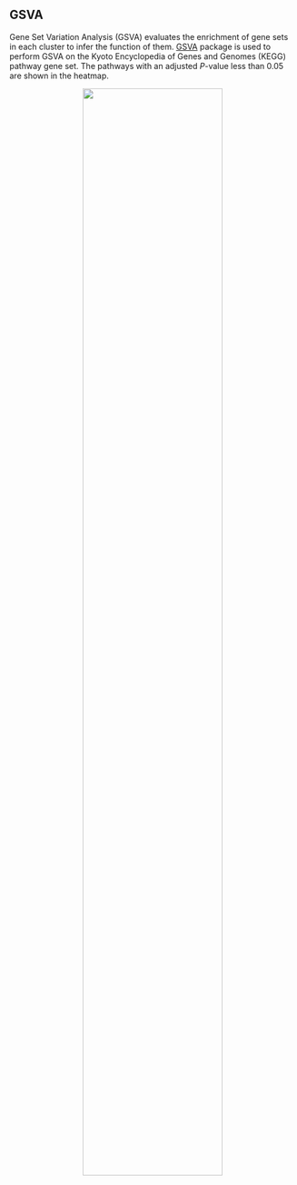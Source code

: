 ## GSVA

Gene Set Variation Analysis (GSVA) evaluates the enrichment of gene sets in each cluster to infer the function of them. [GSVA](https://www.bioconductor.org/packages/release/bioc/html/GSVA.html) package is used to perform GSVA on the Kyoto Encyclopedia of Genes and Genomes (KEGG) pathway gene set. The pathways with an adjusted *P*-value less than 0.05 are shown in the heatmap.

<center>
    <img src="..\\Step11.GSVA\\GSVA.identify.cellType.features\\GSVA_Heatmap.png" width="70%"/>
</center>
